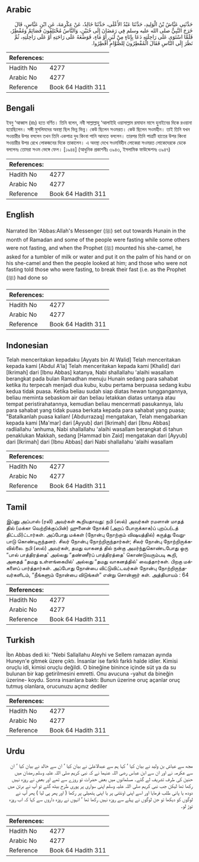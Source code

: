 ## Arabic


<div dir="rtl" lang="ar" style={{fontSize:'larger',backgroundColor:'#f8f9fa',padding:20}}>
حَدَّثَنِي عَيَّاشُ بْنُ الْوَلِيدِ، حَدَّثَنَا عَبْدُ الأَعْلَى، حَدَّثَنَا خَالِدٌ، عَنْ عِكْرِمَةَ، عَنِ ابْنِ عَبَّاسٍ، قَالَ خَرَجَ النَّبِيُّ صلى الله عليه وسلم فِي رَمَضَانَ إِلَى حُنَيْنٍ، وَالنَّاسُ مُخْتَلِفُونَ فَصَائِمٌ وَمُفْطِرٌ، فَلَمَّا اسْتَوَى عَلَى رَاحِلَتِهِ دَعَا بِإِنَاءٍ مِنْ لَبَنٍ أَوْ مَاءٍ، فَوَضَعَهُ عَلَى رَاحَتِهِ أَوْ عَلَى رَاحِلَتِهِ، ثُمَّ نَظَرَ إِلَى النَّاسِ فَقَالَ الْمُفْطِرُونَ لِلصُّوَّامِ أَفْطِرُوا‏.‏
</div>
<div style={{backgroundColor:'#f8f9fa',padding:20, marginBottom: 10}}><table> <thead> <tr> <th>References:</th> <th></th> </tr> </thead> <tbody><tr><td>Hadith No</td><td>4277</td></tr><tr><td>Arabic No</td><td>4277</td></tr><tr><td>Reference</td><td>Book 64 Hadith 311</td></tr></tbody></table></div>

## Bengali


<div dir="ltr" lang="bn" style={{fontSize:'larger',backgroundColor:'#f8f9fa',padding:20}}>
ইবনু ‘আব্বাস (রাঃ) হতে বর্ণিত। তিনি বলেন, নবী সাল্লাল্লাহু ‘আলাইহি ওয়াসাল্লাম রমাযান মাসে হুনাইনের দিকে রওয়ানা হয়েছিলেন। সঙ্গী মুসলিমদের অবস্থা ছিল ভিন্ন ভিন্ন। কেউ ছিলেন সওমরত। কেউ ছিলেন সওমহীন। তাই তিনি যখন সওয়ারীর উপর বসলেন তখন তিনি একপাত্র দুধ কিংবা পানি আনতে বললেন। তারপর তিনি পাত্রটি হাতের উপর কিংবা সওয়ারীর উপর রেখে লোকজনের দিকে তাকালেন। এ অবস্থা দেখে সওমবিহীন লোকেরা সওমরত লোকেদেরকে ডেকে বললেনঃ তোমরা সওম ভেঙ্গে ফেল। [১৯৪৪] (আধুনিক প্রকাশনীঃ ৩৯৪৩, ইসলামিক ফাউন্ডেশনঃ ৩৯৪৭)
</div>
<div style={{backgroundColor:'#f8f9fa',padding:20, marginBottom: 10}}><table> <thead> <tr> <th>References:</th> <th></th> </tr> </thead> <tbody><tr><td>Hadith No</td><td>4277</td></tr><tr><td>Arabic No</td><td>4277</td></tr><tr><td>Reference</td><td>Book 64 Hadith 311</td></tr></tbody></table></div>

## English


<div dir="ltr" lang="en" style={{fontSize:'larger',backgroundColor:'#f8f9fa',padding:20}}>
Narrated Ibn 'Abbas:Allah's Messenger (ﷺ) set out towards Hunain in the month of Ramadan and some of the people were fasting while some others were not fasting, and when the Prophet (ﷺ) mounted his she-camel, he asked for a tumbler of milk or water and put it on the palm of his hand or on his she-camel and then the people looked at him; and those who were not fasting told those who were fasting, to break their fast (i.e. as the Prophet (ﷺ) had done so
</div>
<div style={{backgroundColor:'#f8f9fa',padding:20, marginBottom: 10}}><table> <thead> <tr> <th>References:</th> <th></th> </tr> </thead> <tbody><tr><td>Hadith No</td><td>4277</td></tr><tr><td>Arabic No</td><td>4277</td></tr><tr><td>Reference</td><td>Book 64 Hadith 311</td></tr></tbody></table></div>

## Indonesian


<div dir="ltr" lang="id" style={{fontSize:'larger',backgroundColor:'#f8f9fa',padding:20}}>
Telah menceritakan kepadaku [Ayyats bin Al Walid] Telah menceritakan kepada kami [Abdul A'la] Telah menceritakan kepada kami [Khalid] dari [Ikrimah] dari [Ibnu Abbas] katanya, Nabi shallallahu 'alaihi wasallam berangkat pada bulan Ramadhan menuju Hunain sedang para sahabat ketika itu terpecah menjadi dua kubu, kubu pertama berpuasa sedang kubu kedua tidak puasa. Ketika beliau sudah siap diatas hewan tunggangannya, beliau meminta sebaskom air dan beliau letakkan diatas untanya atau tempat peristirahatannya, kemudian beliau mencermati pasukannya, lalu para sahabat yang tidak puasa berkata kepada para sahabat yang puasa; "Batalkanlah puasa kalian! [Abdurrazaq] mengatakan, Telah mengabarkan kepada kami [Ma'mar] dari [Ayyub] dari [Ikrimah] dari [Ibnu Abbas] radliallahu 'anhuma, Nabi shallallahu 'alaihi wasallam berangkat di tahun penaklukan Makkah, sedang [Hammad bin Zaid] mengatakan dari [Ayyub] dari [Ikrimah] dari [Ibnu Abbas] dari Nabi shallallahu 'alaihi wasallam
</div>
<div style={{backgroundColor:'#f8f9fa',padding:20, marginBottom: 10}}><table> <thead> <tr> <th>References:</th> <th></th> </tr> </thead> <tbody><tr><td>Hadith No</td><td>4277</td></tr><tr><td>Arabic No</td><td>4277</td></tr><tr><td>Reference</td><td>Book 64 Hadith 311</td></tr></tbody></table></div>

## Tamil


<div dir="ltr" lang="ta" style={{fontSize:'larger',backgroundColor:'#f8f9fa',padding:20}}>
இப்னு அப்பாஸ் (ரலி) அவர்கள் கூறியதாவது: நபி (ஸல்) அவர்கள் ரமளான் மாதத் தில் (மக்கா வெற்றிக்குப்பின்) ஹுனைன் நோக்கி (அறப் போருக்காக)ப் புறப்ப(டத் திட்டமி)ட்டார்கள். அப்போது மக்கள் (நோன்பு நோற்கும் விஷயத்தில்) கருத்து வேறுபாடு கொண்டிருந்தனர். சிலர் நோன்பு நோற்றிருந்தார்கள்; சிலர் நோன்பு நோற்றிருக்கவில்லை. நபி (ஸல்) அவர்கள், தமது வாகனத் தில் நன்கு அமர்ந்துகொண்டபோது ஒரு “பால் பாத்திரத்தை' அல்லது “தண்ணீர்ப் பாத்திரத்தை' கொண்டுவரும்படி கூறி, அதைத் “தமது உள்ளங்கையில்' அல்லது “தமது வாகனத்தில்' வைத்தார்கள். பிறகு மக்களைப் பார்த்தார்கள். அப்போது நோன்பை விட்டுவிட்டவர்கள் நோன்பு நோற்றிருந்தவர்களிடம், “நீங்களும் நோன்பை விடுங்கள்” என்று சொன்னார் கள். அத்தியாயம் : 64
</div>
<div style={{backgroundColor:'#f8f9fa',padding:20, marginBottom: 10}}><table> <thead> <tr> <th>References:</th> <th></th> </tr> </thead> <tbody><tr><td>Hadith No</td><td>4277</td></tr><tr><td>Arabic No</td><td>4277</td></tr><tr><td>Reference</td><td>Book 64 Hadith 311</td></tr></tbody></table></div>

## Turkish


<div dir="ltr" lang="tr" style={{fontSize:'larger',backgroundColor:'#f8f9fa',padding:20}}>
İbn Abbas dedi ki: "Nebi Sallallahu Aleyhi ve Sellem ramazan ayında Huneyn'e gitmek üzere çıktı. İnsanlar ise farklı farklı halde idiler. Kimisi oruçlu idi, kimisi oruçlu değildi. O bineğine binince içinde süt ya da su bulunan bir kap getirilmesini emretti. Onu avucuna -yahut da bineğin üzerine- koydu. Sonra insanlara baktı: Bunun üzerine oruç açanlar oruç tutmuş olanlara, orucunuzu açınız dediler
</div>
<div style={{backgroundColor:'#f8f9fa',padding:20, marginBottom: 10}}><table> <thead> <tr> <th>References:</th> <th></th> </tr> </thead> <tbody><tr><td>Hadith No</td><td>4277</td></tr><tr><td>Arabic No</td><td>4277</td></tr><tr><td>Reference</td><td>Book 64 Hadith 311</td></tr></tbody></table></div>

## Urdu


<div dir="rtl" lang="ur" style={{fontSize:'larger',backgroundColor:'#f8f9fa',padding:20}}>
مجھ سے عیاش بن ولید نے بیان کیا ‘ کہا ہم سے عبدالاعلیٰ نے بیان کیا ‘ ان سے خالد نے بیان کیا ‘ ان سے عکرمہ نے اور ان سے ابن عباس رضی اللہ عنہما نے کہ نبی کریم صلی اللہ علیہ وسلم رمضان میں حنین کی طرف تشریف لے گئے۔ مسلمانوں میں بعض حضرات تو روزے سے تھے اور بعض نے روزہ نہیں رکھا تھا لیکن جب نبی کریم صلی اللہ علیہ وسلم اپنی سواری پر پوری طرح بیٹھ گئے تو آپ نے برتن میں دودھ یا پانی طلب فرمایا اور اسے اپنی اونٹنی پر یا اپنی ہتھیلی پر رکھا ( اور پھر پی لیا ) پھر آپ نے لوگوں کو دیکھا تو جن لوگوں نے پہلے سے روزہ نہیں رکھا تھا ‘ انہوں نے روزہ داروں سے کہا کہ اب روزہ توڑ لو۔
</div>
<div style={{backgroundColor:'#f8f9fa',padding:20, marginBottom: 10}}><table> <thead> <tr> <th>References:</th> <th></th> </tr> </thead> <tbody><tr><td>Hadith No</td><td>4277</td></tr><tr><td>Arabic No</td><td>4277</td></tr><tr><td>Reference</td><td>Book 64 Hadith 311</td></tr></tbody></table></div>